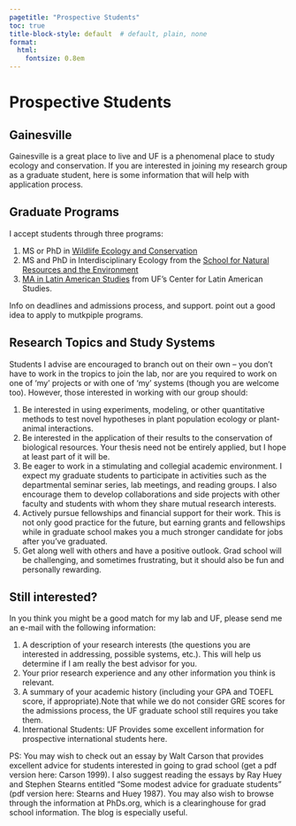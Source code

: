 ```yaml
---
pagetitle: "Prospective Students"
toc: true
title-block-style: default  # default, plain, none
format:
  html: 
    fontsize: 0.8em
---
```


# Prospective Students

## Gainesville

Gainesville is a great place to live and UF is a phenomenal place to study ecology and conservation. If you are interested in joining my research group as a graduate student, here is some information that will help with application process. 

## Graduate Programs
I accept students through three programs:   

(1) MS or PhD in [Wildlife Ecology and Conservation](https://wec.ifas.ufl.edu/)
(2) MS and PhD in Interdisciplinary Ecology from the [School for Natural Resources and the Environment](https://snre.ifas.ufl.edu/)  
(3) [MA in Latin American Studies](https://www.latam.ufl.edu/academics/graduate-programs/malas/) from UF's Center for Latin American Studies.


Info on deadlines and admissions process, and support. point out a good idea to apply to mutkpiple programs. 

## Research Topics and Study Systems
Students I advise are encouraged to branch out on their own – you don’t have to work in the tropics to join the lab, nor are you required to work on one of 'my' projects or with one of 'my' systems (though you are welcome too). However, those interested in working with our group should:

1. Be interested in using experiments, modeling, or other quantitative methods to test novel hypotheses in plant population ecology or plant-animal interactions.  
2. Be interested in the application of their results to the conservation of biological resources. Your thesis need not be entirely applied, but I hope at least part of it will be.  
3. Be eager to work in a stimulating and collegial academic environment. I expect my graduate students to participate in activities such as the departmental seminar series, lab meetings, and reading groups. I also encourage them to develop collaborations and side projects with other faculty and students with whom they share mutual research interests.  
4. Actively pursue fellowships and financial support for their work. This is not only good practice for the future, but earning grants and fellowships while in graduate school makes you a much stronger candidate for jobs after you’ve graduated.
5. Get along well with others and have a positive outlook. Grad school will be challenging, and sometimes frustrating, but it should also be fun and personally rewarding.


## Still interested? 

In you think you might be a good match for my lab and UF, please send me an e-mail with the following information:

1. A description of your research interests (the questions you are interested in addressing, possible systems, etc.). This will help us determine if I am really the best advisor for you.
2. Your prior research experience and any other information you think is relevant.
3. A summary of your academic history (including your GPA and TOEFL score, if appropriate).Note that while we do not consider GRE scores for the admissions process, the UF graduate school still requires you take them. 
4. International Students: UF Provides some excellent information for prospective international students here.
 

PS: You may wish to check out an essay by Walt Carson that provides excellent advice for students interested in going to grad school (get a pdf version here: Carson 1999). I also suggest reading the essays by Ray Huey and Stephen Stearns entitled “Some modest advice for graduate students” (pdf version here: Stearns and Huey 1987). You may also wish to browse through the information at PhDs.org, which is a clearinghouse for grad school information. The blog is especially useful.
